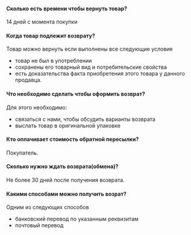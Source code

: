
#### Сколько есть времени чтобы вернуть товар?
14 дней с момента покупки

#### Когда товар подлежит возврату?
Товар можно вернуть если выполнены все следующие условия
* товар не был в употреблении
* сохранены его товарный вид и потребительские свойства
* есть доказательства факта приобретения этого товара у данного продавца.

#### Что необходимо сделать чтобы оформить возврат?
Для этого необходимо:
* связаться c нами, чтобы обсудить варианты возврата
* выслать товар в оригинальной упаковке

#### Кто оплачивает стоимость обратной пересылки?
Покупатель.

#### Сколько нужно ждать возврата(обмена)?
Не более 30 дней после получения возврата.

#### Какими способами можно получить возрат?
Одним из следующих способов
* банковский перевод по указанным реквизитам
* почтовый перевод


